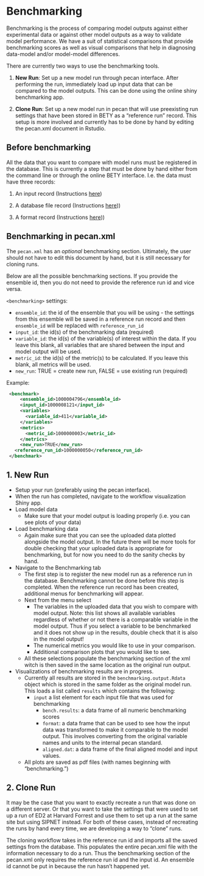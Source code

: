 # Benchmarking

Benchmarking is the process of comparing model outputs against either experimental data or against other model outputs as a way to validate model performance. 
We have a suit of statistical comparisons that provide benchmarking scores as well as visual comparisons that help in diagnosing data-model and/or model-model differences.

There are currently two ways to use the benchmarking tools. 

1. **New Run**: Set up a new model run through pecan interface. After performing the run, immediately load up input data that can be compared to the model outputs. This can be done using the online shiny benchmarking app.

2. **Clone Run**: Set up a new model run in pecan that will use preexisting run settings that have been stored in BETY as  a "reference run" record. This setup is more involved and currently has to be done by hand by editing the pecan.xml document in Rstudio. 

## Before benchmarking

All the data that you want to compare with model runs must be registered in the database. This is currently a step that must be done by hand either from the command line or through the online BETY interface. 
I.e. the data must have three records:

1. An input record (Instructions [here](#NewInput))

2. A database file record (Instructions [here](#NewInput)))

3. A format record (Instructions [here](#NewFormat)))


## Benchmarking in pecan.xml

The `pecan.xml` has an _optional_ benchmarking section. Ultimately, the user should not have to edit this document by hand, but it is still necessary for cloning runs. 

Below are all the possible benchmarking sections. 
If you provide the ensemble id, then you do not need to provide the reference run id and vice versa.

`<benchmarking>` settings:

- `ensemble_id`: the id of the ensemble that you will be using - the settings from this ensemble will be saved in a reference run record and then `ensemble_id` will be replaced with `reference_run_id` 
- `input_id`: the id(s) of the benchmarking data  (required)
- `variable_id`: the id(s) of the variable(s) of interest within the data. If you leave this blank, all variables that are shared between the input and model output will be used. 
- `metric_id`: the id(s) of the metric(s) to be calculated. If you leave this blank, all metrics will be used. 
- `new_run`: TRUE = create new run, FALSE = use existing run (required)

Example:

```xml
 <benchmark>
     <ensemble_id>1000004796</ensemble_id> 
     <input_id>1000008121</input_id>
     <variables>
       <variable_id>411</variable_id> 
     </variables>
     <metrics>
       <metric_id>1000000003</metric_id> 
     </metrics>
     <new_run>TRUE</new_run>
   <reference_run_id>1000000050</reference_run_id>
 </benchmark>
```

## 1. New Run

- Setup your run (preferably using the pecan interface). 
- When the run has completed, navigate to the workflow visualization Shiny app. 
- Load model data
  + Make sure that your model output is loading properly (i.e. you can see plots of your data)
- Load benchmarking data
  + Again make sure that you can see the uploaded data plotted alongside the model output. In the future there will be more tools for double checking that your uploaded data is appropriate for benchmarking, but for now you need to do the sanity checks by  hand. 
- Navigate to the Benchmarking tab
  + The first step is to register the new model run as a reference run in the database. Benchmarking cannot be done before this step is completed. When the reference run record has been created, additional menus for benchmarking will appear. 
  + Next from the menu select
    + The variables in the uploaded data that you wish to compare with model output. Note: this list shows all available variables regardless of whether or not there is a comparable variable in the model output. Thus if you select a variable to be benchmarked and it does not show up in the results, double check that it is also in the model output! 
    + The numerical metrics you would like to use in your comparison. 
    + Additional comparison plots that you would like to see.
  + All these selections populate the benchmarking section of the xml witch is then saved in the same location as the original run output. 
- Visualizations of benchmarking results are in progress. 
  + Currently all results are stored in the `benchmarking.output.Rdata` object which is stored in the same folder as the original model run. This loads a list  called `results`  which contains the following:
    + `input` a list element for each input file that was used for benchmarking
      - `bench.results`: a data frame of all numeric benchmarking scores
      - `format`: a data frame that can be used to see how the input data was transformed to make it comparable to the model output. This involves converting from the original variable names and units to the internal pecan standard. 
      - `aligned.dat`: a data frame of the final aligned model and input values. 
  + All plots are saved as pdf files (with names beginning with "benchmarking.")

## 2. Clone Run

It may be the case that you want to exactly recreate a run that was done on a different server. Or that you want to take the settings that were used to set up a run of ED2 at Harvard Forrest and use them to set up a run at the same site but using SIPNET instead. For both of these cases, instead of recreating the runs by hand every time, we are developing a way to "clone" runs. 

The cloning workflow takes in the reference run id and imports all the saved settings from the database. This populates the entire pecan.xml file with the information necessary to do a run. Thus the benchmarking section of the pecan.xml only requires the reference run id and the input id. An ensemble id cannot be put in because the run hasn't happened yet. 

